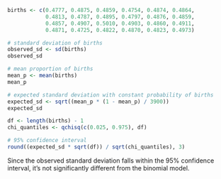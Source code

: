 ```r
births <- c(0.4777, 0.4875, 0.4859, 0.4754, 0.4874, 0.4864,
            0.4813, 0.4787, 0.4895, 0.4797, 0.4876, 0.4859,
            0.4857, 0.4907, 0.5010, 0.4903, 0.4860, 0.4911,
            0.4871, 0.4725, 0.4822, 0.4870, 0.4823, 0.4973)

```

```r
# standard deviation of births
observed_sd <- sd(births)
observed_sd

# mean proportion of births
mean_p <- mean(births)
mean_p

# expected standard deviation with constant probability of births
expected_sd <- sqrt((mean_p * (1 - mean_p) / 3900))
expected_sd

```

```r
df <- length(births) - 1
chi_quantiles <- qchisq(c(0.025, 0.975), df)

# 95% confidence interval
round((expected_sd * sqrt(df)) / sqrt(chi_quantiles), 3)

```

Since the observed standard deviation falls within the 95% confidence interval, it's not significantly different from the binomial model.
